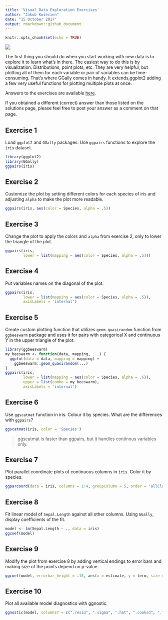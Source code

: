 ```yaml
---
title: 'Visual Data Exploration Exercises'
author: "Jakub Kwiecien"
date: "15 October 2017"
output: rmarkdown::github_document
---
```

```r
knitr::opts_chunk$set(echo = TRUE)
```

![](https://www.r-exercises.com/wp-content/uploads/2017/10/ggally-exercises-2.png)

The first thing you should do when you start working with new data is to explore it to learn what’s in there. The easiest way to do this is by visualization. Distributions, point plots, etc. They are very helpful, but plotting all of them for each variable or pair of variables can be time-consuming. That’s where GGally comes in handy. It extends,ggplot2 adding a few very useful functions for plotting multiple plots at once.  

Answers to the exercises are available [here](http://r-exercises.com/2017/10/15/visual-data-exploration-solutions/).  

If you obtained a different (correct) answer than those listed on the solutions page, please feel free to post your answer as a comment on that page.  　

## Exercise 1

Load `ggplot2` and `GGally` packages. Use `ggpairs` functions to explore the `iris` dataset.  

```r
library(ggplot2)
library(GGally)
ggpairs(iris)
```

## Exercise 2  

Customize the plot by setting different colors for each species of iris and adjusting `alpha` to make the plot more readable.  

```r
ggpairs(iris, aes(color = Species, alpha = .5))
```

## Exercise 3

Change the plot to apply the colors and `alpha` from exercise 2, only to lower the triangle of the plot.  

```r
ggpairs(iris, 
        lower = list(mapping = aes(color = Species, alpha = .5)))
```

## Exercise 4  

Put variables names on the diagonal of the plot.    

```r
ggpairs(iris,
        lower = list(mapping = aes(color = Species, alpha = .5)),
        axisLabels = 'internal')
```

## Exercise 5  

Create custom plotting function that utilizes `geom_quasirandom` function from `ggbeeswarm` package and uses it for pairs with categorical X and continuous Y in the upper triangle of the plot.  

```r
library(ggbeeswarm)
my_beeswarm <- function(data, mapping, ...) {
  ggplot(data = data, mapping = mapping) +
    ggbeeswarm::geom_quasirandom(...)
}
ggpairs(iris,
        lower = list(mapping = aes(color = Species, alpha = .6)),
        upper = list(combo = my_beeswarm),
        axisLabels = 'internal')
```

## Exercise 6

Use `ggscatmat` function in iris. Colour it by species. What are the differences with `ggpairs`?

```r
ggscatmat(iris, color = 'Species')
```
> ggscatmat is faster than ggpairs, but it handles continous variables only.  

## Exercise 7  

Plot parallel coordinate plots of continuous columns in `iris`. Color it by species.  

```r
ggparcoord(data = iris, columns = 1:4, groupColumn = 5, order = 'allClass')
```

## Exercise 8  

Fit linear model of `Sepal.Length` against all other columns. Using `GGally`, display coefficients of the fit.  

```r
model <- lm(Sepal.Length ~ ., data = iris)
ggcoef(model)
```

## Exercise 9

Modify the plot from exercise 8 by adding vertical endings to error bars and making size of the points depend on p-value.  

```r
ggcoef(model, errorbar_height = .15, aes(x = estimate, y = term, size = p.value))
```

## Exercise 10

Plot all available model diagnostics with ggnostic.  

```r
ggnostic(model, columnsY = c(".resid", ".sigma", ".hat", ".cooksd", ".fitted", ".se.fit", ".std.resid"))
```